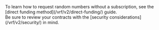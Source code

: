 
<Aside type="note" title="You are viewing the VRF v2 guide - Subscription method">
  To learn how to request random numbers without a subscription, see the [direct funding
  method](/vrf/v2/direct-funding/) guide.
</Aside>

<Aside type="tip" title="Security Considerations">
  Be sure to review your contracts with the [security considerations](/vrf/v2/security/) in mind.
</Aside>

